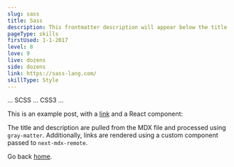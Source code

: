 ```yaml
---
slug: sass
title: Sass
description: This frontmatter description will appear below the title
pageType: skills
firstUsed: 1-1-2017
level: 8
love: 9
live: dozens
side: dozens
link: https://sass-lang.com/
skillType: Style
---
```


... SCSS ... CSS3 ...

This is an example post, with a [link](https://nextjs.org) and a React component:

The title and description are pulled from the MDX file and processed using `gray-matter`. Additionally, links are rendered using a custom component passed to `next-mdx-remote`.

Go back [home](/).
